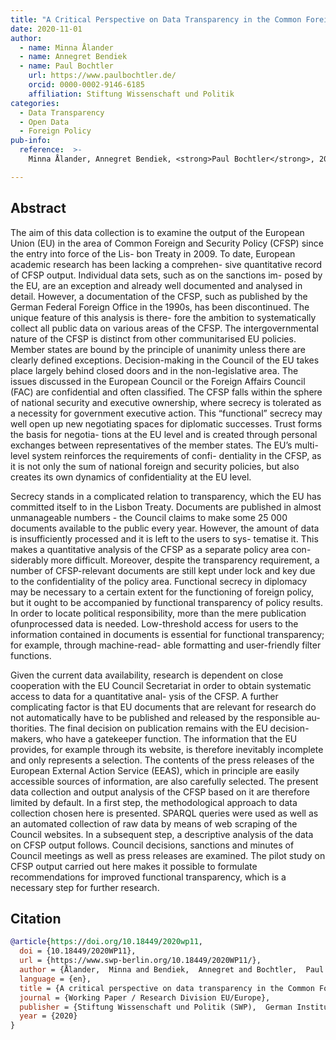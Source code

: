 ```yaml
---
title: "A Critical Perspective on Data Transparency in the Common Foreign and Security Policy of the European Union: Methodological Challenges in Foreign Policy Research"
date: 2020-11-01
author:
  - name: Minna Ålander
  - name: Annegret Bendiek
  - name: Paul Bochtler
    url: https://www.paulbochtler.de/
    orcid: 0000-0002-9146-6185
    affiliation: Stiftung Wissenschaft und Politik
categories:
  - Data Transparency
  - Open Data
  - Foreign Policy
pub-info:
  reference:  >-
    Minna Ålander, Annegret Bendiek, <strong>Paul Bochtler</strong>, 2020, “A Critical Perspective on Data Transparency in the Common Foreign and Security Policy of the European Union: Methodological Challenges in Foreign Policy Research,” <em>SWP - Working Paper: Research Division EU/Europe</em> 02, doi: <a href="https://doi.org/10.18449/2020WP11"><code>https:/doi.org/10.18449/2020WP11</code></a>

---
```


## Abstract
The aim of this data collection is to examine the output of the European Union (EU) in the
area of Common Foreign and Security Policy (CFSP) since the entry into force of the Lis-
bon Treaty in 2009. To date, European academic research has been lacking a comprehen-
sive quantitative record of CFSP output. Individual data sets, such as on the sanctions im-
posed by the EU, are an exception and already well documented and analysed in detail.
However, a documentation of the CFSP, such as published by the German Federal Foreign
Office in the 1990s, has been discontinued. The unique feature of this analysis is there-
fore the ambition to systematically collect all public data on various areas of the CFSP.
The intergovernmental nature of the CFSP is distinct from other communitarised EU
policies. Member states are bound by the principle of unanimity unless there are clearly
defined exceptions. Decision-making in the Council of the EU takes place largely behind
closed doors and in the non-legislative area. The issues discussed in the European Council
or the Foreign Affairs Council (FAC) are confidential and often classified. The CFSP falls
within the sphere of national security and executive ownership, where secrecy is tolerated
as a necessity for government executive action. This "functional" secrecy may well open
up new negotiating spaces for diplomatic successes. Trust forms the basis for negotia-
tions at the EU level and is created through personal exchanges between representatives
of the member states. The EU's multi-level system reinforces the requirements of confi-
dentiality in the CFSP, as it is not only the sum of national foreign and security policies, but also creates its own dynamics of confidentiality at the EU level.

Secrecy stands in a complicated relation to transparency, which the EU has committed
itself to in the Lisbon Treaty. Documents are published in almost unmanageable numbers -
the Council claims to make some 25 000 documents available to the public every year.
However, the amount of data is insufficiently processed and it is left to the users to sys-
tematise it. This makes a quantitative analysis of the CFSP as a separate policy area con-
siderably more difficult. Moreover, despite the transparency requirement, a number of
CFSP-relevant documents are still kept under lock and key due to the confidentiality of the
policy area. Functional secrecy in diplomacy may be necessary to a certain extent for the
functioning of foreign policy, but it ought to be accompanied by functional transparency of
policy results. In order to locate political responsibility, more than the mere publication ofunprocessed data is needed. Low-threshold access for users to the information contained
in documents is essential for functional transparency; for example, through machine-read-
able formatting and user-friendly filter functions.

Given the current data availability, research is dependent on close cooperation with the
EU Council Secretariat in order to obtain systematic access to data for a quantitative anal-
ysis of the CFSP. A further complicating factor is that EU documents that are relevant for
research do not automatically have to be published and released by the responsible au-
thorities. The final decision on publication remains with the EU decision-makers, who
have a gatekeeper function. The information that the EU provides, for example through its
website, is therefore inevitably incomplete and only represents a selection. The contents
of the press releases of the European External Action Service (EEAS), which in principle
are easily accessible sources of information, are also carefully selected. The present data
collection and output analysis of the CFSP based on it are therefore limited by default.
In a first step, the methodological approach to data collection chosen here is presented.
SPARQL queries were used as well as an automated collection of raw data by means of
web scraping of the Council websites. In a subsequent step, a descriptive analysis of the
data on CFSP output follows. Council decisions, sanctions and minutes of Council meetings
as well as press releases are examined. The pilot study on CFSP output carried out here
makes it possible to formulate recommendations for improved functional transparency,
which is a necessary step for further research.

## Citation

```bibtex
@article{https://doi.org/10.18449/2020wp11,
  doi = {10.18449/2020WP11},
  url = {https://www.swp-berlin.org/10.18449/2020WP11/},
  author = {Ålander,  Minna and Bendiek,  Annegret and Bochtler,  Paul and {Stiftung Wissenschaft Und Politik}},
  language = {en},
  title = {A critical perspective on data transparency in the Common Foreign and Security Policy of the European Union},
  journal = {Working Paper / Research Division EU/Europe},
  publisher = {Stiftung Wissenschaft und Politik (SWP),  German Institute for International and Security Affairs},
  year = {2020}
}
```